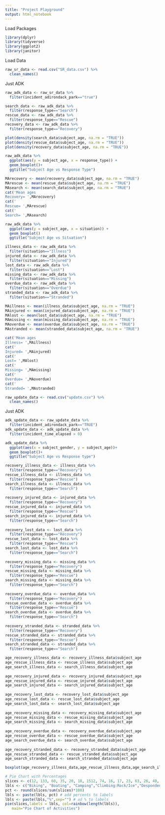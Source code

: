 ```yaml
---
title: "Project Playground"
output: html_notebook
---
```



Load Packages
```r
library(dplyr)
library(tidyverse)
library(ggplot2)
library(janitor)
```


Load Data
```r
raw_sr_data <- read.csv("SR_data.csv") %>%
  clean_names()
```

Just ADK
```r
raw_adk_data <- raw_sr_data %>%
  filter(incident_adirondack_park=="true")

```

```r
search_data <- raw_adk_data %>%
  filter(response_type=="Search")
rescue_data <- raw_adk_data %>%
  filter(response_type=="Rescue")
recovery_data <- raw_adk_data %>%
  filter(response_type=="Recovery")
```
```r
plot(density(search_data$subject_age, na.rm = "TRUE"))
plot(density(rescue_data$subject_age, na.rm = "TRUE"))
plot(density(recovery_data$subject_age, na.rm = "TRUE"))
```

```r
raw_adk_data %>%
  ggplot(aes(y = subject_age, x = response_type)) +
  geom_boxplot()+
  ggtitle("Subject Age vs Response Type") 
```
```r
MArecovery <- mean(recovery_data$subject_age, na.rm = "TRUE")
MArescue <- mean(rescue_data$subject_age, na.rm = "TRUE")
MAsearch <- mean(search_data$subject_age, na.rm = "TRUE")
cat('Mean ages
Recovery= ',MArecovery)
cat('
Rescue= ',MArescue)
cat('
Search= ',MAsearch)
```
```r
raw_adk_data %>%
  ggplot(aes(y = subject_age, x = situation)) +
  geom_boxplot()
  ggtitle("Subject Age vs Situation") 
```
```r
illness_data <- raw_adk_data %>%
  filter(situation=="Illness")
injured_data <- raw_adk_data %>%
  filter(situation=="Injured")
lost_data <- raw_adk_data %>%
  filter(situation=="Lost")
missing_data <- raw_adk_data %>%
  filter(situation=="Missing")
overdue_data <- raw_adk_data %>%
  filter(situation=="Overdue")
stranded_data <- raw_adk_data %>%
  filter(situation=="Stranded")

MAillness <- mean(illness_data$subject_age, na.rm = "TRUE")
MAinjured <- mean(injured_data$subject_age, na.rm = "TRUE")
MAlost <- mean(lost_data$subject_age, na.rm = "TRUE")
MAmissing <- mean(missing_data$subject_age, na.rm = "TRUE")
MAoverdue <- mean(overdue_data$subject_age, na.rm = "TRUE")
MAstranded <- mean(stranded_data$subject_age, na.rm = "TRUE")

cat('Mean ages
Illness= ',MAillness)
cat('
Injured= ',MAinjured)
cat('
Lost= ',MAlost)
cat('
Missing= ',MAmissing)
cat('
Overdue= ',MAoverdue)
cat('
Stranded= ',MAstranded)
```
```r
raw_update_data <- read.csv("update.csv") %>%
  clean_names()
```

Just ADK
```r
adk_update_data <- raw_update_data %>%
  filter(incident_adirondack_park=="TRUE")
adk_update_data <- adk_update_data %>%
  filter(incident_time_elapsed > 0)
```

```r
adk_update_data %>% 
  ggplot(aes(x = subject_gender, y = subject_age))+
  geom_boxplot()+
  ggtitle("Subject Age vs Response type") 
```








```r
recovery_illness_data <- illness_data %>%
  filter(response_type=="Recovery")
rescue_illness_data <- illness_data %>%
  filter(response_type=="Rescue")
search_illness_data <- illness_data %>%
  filter(response_type=="Search")
  
recovery_injured_data <- injured_data %>%
  filter(response_type=="Recovery")
rescue_injured_data <- injured_data %>%
  filter(response_type=="Rescue")
search_injured_data <- injured_data %>%
  filter(response_type=="Search")
  
recovery_lost_data <- lost_data %>%
  filter(response_type=="Recovery")
rescue_lost_data <- lost_data %>%
  filter(response_type=="Rescue")
search_lost_data <- lost_data %>%
  filter(response_type=="Search")
  
recovery_missing_data <- missing_data %>%
  filter(response_type=="Recovery")
rescue_missing_data <- missing_data %>%
  filter(response_type=="Rescue")
search_missing_data <- missing_data %>%
  filter(response_type=="Search")
  
recovery_overdue_data <- overdue_data %>%
  filter(response_type=="Recovery")
rescue_overdue_data <- overdue_data %>%
  filter(response_type=="Rescue")
search_overdue_data <- overdue_data %>%
  filter(response_type=="Search")
  
recovery_stranded_data <- stranded_data %>%
  filter(response_type=="Recovery")
rescue_stranded_data <- stranded_data %>%
  filter(response_type=="Rescue")
search_stranded_data <- stranded_data %>%
  filter(response_type=="Search")

```

```r
age_recovery_illness_data <- recovery_illness_data$subject_age
age_rescue_illness_data <- rescue_illness_data$subject_age
age_search_illness_data <- search_illness_data$subject_age
  
age_recovery_injured_data <- recovery_injured_data$subject_age
age_rescue_injured_data <- rescue_injured_data$subject_age
age_search_injured_data <- search_injured_data$subject_age
  
age_recovery_lost_data <- recovery_lost_data$subject_age
age_rescue_lost_data <- rescue_lost_data$subject_age
age_search_lost_data <- search_lost_data$subject_age
  
age_recovery_missing_data <- recovery_missing_data$subject_age
age_rescue_missing_data <- rescue_missing_data$subject_age
age_search_missing_data <- search_missing_data$subject_age
  
age_recovery_overdue_data <- recovery_overdue_data$subject_age
age_rescue_overdue_data <- rescue_overdue_data$subject_age
age_search_overdue_data <- search_overdue_data$subject_age
  
age_recovery_stranded_data <- recovery_stranded_data$subject_age
age_rescue_stranded_data <- rescue_stranded_data$subject_age
age_search_stranded_data <- search_stranded_data$subject_age

boxplot(age_recovery_illness_data,age_rescue_illness_data,age_search_illness_data,age_recovery_injured_data,age_rescue_injured_data,age_search_injured_data,age_recovery_lost_data,age_rescue_lost_data,age_search_lost_data,age_recovery_missing_data,age_rescue_missing_data,age_search_missing_data,age_recovery_overdue_data,age_rescue_overdue_data,age_search_overdue_data,age_recovery_stranded_data,age_rescue_stranded_data,age_search_stranded_data, names = c("recovery_illness","rescue_illness","search_illness","recovery_injured","rescue_injured","search_injured","recovery_lost","rescue_lost","search_lost","recovery_missing","rescue_missing","search_missing","recovery_overdue","rescue_overdue","search_overdue","recovery_stranded","rescue_stranded","search_stranded"))
```

```r
# Pie Chart with Percentages
slices <- c(12, 133, 60, 35, 20, 18, 1512, 74, 16, 17, 23, 63, 26, 40, 29)
lbls <- c("Biking", "Boating", "Camping","Climbing:Rock/Ice","Despondent","Fishing","Hiking","Hunting","ATV","Runaway","Skiing","Snowmobile","Swimming","Walking","Other")
pct <- round(slices/sum(slices)*100)
lbls <- paste(lbls, pct) # add percents to labels
lbls <- paste(lbls,"%",sep="") # ad % to labels
pie(slices,labels = lbls, col=rainbow(length(lbls)),
   main="Pie Chart of Activities")
```


